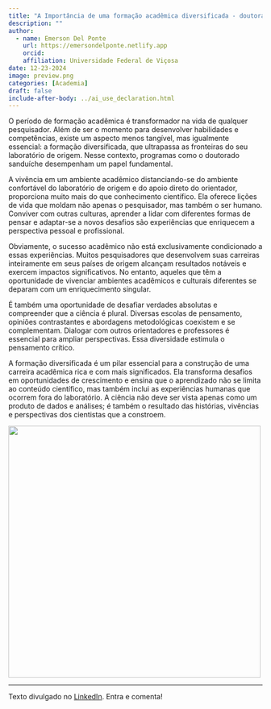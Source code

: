 ```yaml
---
title: "A Importância de uma formação acadêmica diversificada - doutorado sanduíche "
description: ""
author:
  - name: Emerson Del Ponte
    url: https://emersondelponte.netlify.app
    orcid: 
    affiliation: Universidade Federal de Viçosa
date: 12-23-2024
image: preview.png
categories: [Academia] 
draft: false 
include-after-body: ../ai_use_declaration.html
---
```


O período de formação acadêmica é transformador na vida de qualquer pesquisador. Além de ser o momento para desenvolver habilidades e competências, existe um aspecto menos tangível, mas igualmente essencial: a formação diversificada, que ultrapassa as fronteiras do seu laboratório de origem. Nesse contexto, programas como o doutorado sanduíche desempenham um papel fundamental.

A vivência em um ambiente acadêmico distanciando-se do ambiente confortável do laboratório de origem e do apoio direto do orientador, proporciona muito mais do que conhecimento científico. Ela oferece lições de vida que moldam não apenas o pesquisador, mas também o ser humano. Conviver com outras culturas, aprender a lidar com diferentes formas de pensar e adaptar-se a novos desafios são experiências que enriquecem a perspectiva pessoal e profissional.

Obviamente, o sucesso acadêmico não está exclusivamente condicionado a essas experiências. Muitos pesquisadores que desenvolvem suas carreiras inteiramente em seus países de origem alcançam resultados notáveis e exercem impactos significativos. No entanto, aqueles que têm a oportunidade de vivenciar ambientes acadêmicos e culturais diferentes se deparam com um enriquecimento singular.

É também uma oportunidade de desafiar verdades absolutas e compreender que a ciência é plural. Diversas escolas de pensamento, opiniões contrastantes e abordagens metodológicas coexistem e se complementam. Dialogar com outros orientadores e professores é essencial para ampliar perspectivas. Essa diversidade estimula o pensamento crítico.

A formação diversificada é um pilar essencial para a construção de uma carreira acadêmica rica e com mais significados. Ela transforma desafios em oportunidades de crescimento e ensina que o aprendizado não se limita ao conteúdo científico, mas também inclui as experiências humanas que ocorrem fora do laboratório. A ciência não deve ser vista apenas como um produto de dados e análises; é também o resultado das histórias, vivências e perspectivas dos cientistas que a constroem.

![](preview.png){fig-align="center" width="500"}

------------------------------------------------------------------------

Texto divulgado no [LinkedIn](https://www.linkedin.com/posts/emerson-m-del-ponte-61678ba1_a-import%C3%A2ncia-de-uma-forma%C3%A7%C3%A3o-acad%C3%AAmica-diversificada-activity-7279890278746869760-v_fg?utm_source=share&utm_medium=member_desktop). Entra e comenta!
